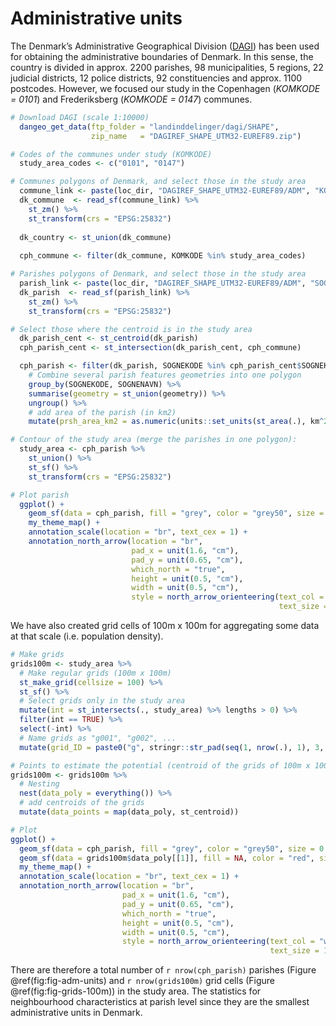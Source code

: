 # Administrative units {#adm-units}

The Denmark's Administrative Geographical Division ([DAGI](https://sdfe.dk/hent-data/danmarks-administrative-geografiske-inddeling/)) has been used for obtaining the administrative boundaries of Denmark. In this sense, the country is divided in approx. 2200 parishes, 98 municipalities, 5 regions, 22 judicial districts, 12 police districts, 92 constituencies and approx. 1100 postcodes. However, we focused our study in the Copenhagen (*KOMKODE = 0101*) and Frederiksberg (*KOMKODE = 0147*) communes. 

```r

# Download DAGI (scale 1:10000)
  dangeo_get_data(ftp_folder = "landinddelinger/dagi/SHAPE",
                  zip_name   = "DAGIREF_SHAPE_UTM32-EUREF89.zip")

# Codes of the communes under study (KOMKODE)
  study_area_codes <- c("0101", "0147")

# Communes polygons of Denmark, and select those in the study area
  commune_link <- paste(loc_dir, "DAGIREF_SHAPE_UTM32-EUREF89/ADM", "KOMMUNE.shp", sep = "/")
  dk_commune  <- read_sf(commune_link) %>%
    st_zm() %>% 
    st_transform(crs = "EPSG:25832")
  
  dk_country <- st_union(dk_commune)
  
  cph_commune <- filter(dk_commune, KOMKODE %in% study_area_codes)

# Parishes polygons of Denmark, and select those in the study area 
  parish_link <- paste(loc_dir, "DAGIREF_SHAPE_UTM32-EUREF89/ADM", "SOGN.shp", sep = "/")
  dk_parish  <- read_sf(parish_link) %>%
    st_zm() %>% 
    st_transform(crs = "EPSG:25832")

# Select those where the centroid is in the study area
  dk_parish_cent <- st_centroid(dk_parish)
  cph_parish_cent <- st_intersection(dk_parish_cent, cph_commune)

  cph_parish <- filter(dk_parish, SOGNEKODE %in% cph_parish_cent$SOGNEKODE) %>% 
    # Combine several parish features geometries into one polygon
    group_by(SOGNEKODE, SOGNENAVN) %>% 
    summarise(geometry = st_union(geometry)) %>% 
    ungroup() %>% 
    # add area of the parish (in km2)
    mutate(prsh_area_km2 = as.numeric(units::set_units(st_area(.), km^2)))

# Contour of the study area (merge the parishes in one polygon):
  study_area <- cph_parish %>%
    st_union() %>%
    st_sf() %>% 
    st_transform(crs = "EPSG:25832")

# Plot parish 
  ggplot() + 
    geom_sf(data = cph_parish, fill = "grey", color = "grey50", size = 0.05) +
    my_theme_map() +
    annotation_scale(location = "br", text_cex = 1) +
    annotation_north_arrow(location = "br",
                           pad_x = unit(1.6, "cm"),
                           pad_y = unit(0.65, "cm"),
                           which_north = "true",
                           height = unit(0.5, "cm"),
                           width = unit(0.5, "cm"),
                           style = north_arrow_orienteering(text_col = "white",
                                                            text_size = 1))
```

We have also created grid cells of 100m x 100m for aggregating some data at that scale (i.e. population density).   

```r

# Make grids
grids100m <- study_area %>% 
  # Make regular grids (100m x 100m)
  st_make_grid(cellsize = 100) %>% 
  st_sf() %>% 
  # Select grids only in the study area
  mutate(int = st_intersects(., study_area) %>% lengths > 0) %>% 
  filter(int == TRUE) %>%
  select(-int) %>% 
  # Name grids as "g001", "g002", ...
  mutate(grid_ID = paste0("g", stringr::str_pad(seq(1, nrow(.), 1), 3, pad = "0")))

# Points to estimate the potential (centroid of the grids of 100m x 100m) 
grids100m <- grids100m %>%
  # Nesting
  nest(data_poly = everything()) %>% 
  # add centroids of the grids
  mutate(data_points = map(data_poly, st_centroid))

```


```r
# Plot
ggplot() + 
  geom_sf(data = cph_parish, fill = "grey", color = "grey50", size = 0.05) +
  geom_sf(data = grids100m$data_poly[[1]], fill = NA, color = "red", size = 0.05) + 
  my_theme_map() +
  annotation_scale(location = "br", text_cex = 1) +
  annotation_north_arrow(location = "br",
                         pad_x = unit(1.6, "cm"),
                         pad_y = unit(0.65, "cm"),
                         which_north = "true",
                         height = unit(0.5, "cm"),
                         width = unit(0.5, "cm"),
                         style = north_arrow_orienteering(text_col = "white",
                                                          text_size = 1))

```


There are therefore a total number of `r nrow(cph_parish)` parishes (Figure \@ref(fig:fig-adm-units) and `r nrow(grids100m)` grid cells (Figure \@ref(fig:fig-grids-100m)) in the study area. The statistics for neighbourhood characteristics at parish level since they are the smallest administrative units in Denmark. 
